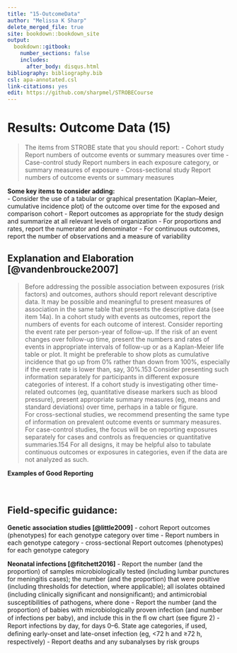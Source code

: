 ---
title: "15-OutcomeData"
author: "Melissa K Sharp"
delete_merged_file: true
site: bookdown::bookdown_site
output:
  bookdown::gitbook:
    number_sections: false 
    includes: 
      after_body: disqus.html
bibliography: bibliography.bib
csl: apa-annotated.csl
link-citations: yes
edit: https://github.com/sharpmel/STROBECourse
---

# Results: Outcome Data (15)
>The items from STROBE state that you should report: 
- Cohort study Report numbers of outcome events or summary measures over time
- Case-control study Report numbers in each exposure category, or summary measures of exposure
- Cross-sectional study Report numbers of outcome events or summary measures

**Some key items to consider adding:**</br>
- Consider the use of a tabular or graphical presentation (Kaplan–Meier, cumulative incidence plot) of the outcome over time for the exposed and comparison cohort
- Report outcomes as appropriate for the study design and summarize at all relevant levels of organization
- For proportions and rates, report the numerator and denominator
- For continuous outcomes, report the number of observations and a measure of variability

## Explanation and Elaboration [@vandenbroucke2007]
> Before addressing the possible association between exposures (risk factors) and outcomes, authors should report relevant descriptive data. It may be possible and meaningful to present measures of association in the same table that presents the descriptive data (see item 14a). In a cohort study with events as outcomes, report the numbers of events for each outcome of interest. Consider reporting the event rate per person-year of follow-up. If the risk of an event changes over follow-up time, present the numbers and rates of events in appropriate intervals of follow-up or as a Kaplan-Meier life table or plot. It might be preferable to show plots as cumulative incidence that go up from 0% rather than down from 100%, especially if the event rate is lower than, say, 30%.153 Consider presenting such information separately for participants in different exposure categories of interest. If a cohort study is investigating other time-related outcomes (eg, quantitative disease markers such as blood pressure), present appropriate summary measures (eg, means and standard deviations) over time, perhaps in a table or figure.
</br>
For cross-sectional studies, we recommend presenting the same type of information on prevalent outcome events or summary
measures. For case-control studies, the focus will be on reporting exposures separately for cases and controls as frequencies or quantitative summaries.154 For all designs, it may be helpful also to tabulate continuous outcomes or exposures in categories, even if the data are not analyzed as such.

**Examples of Good Reporting**</br>
</br></br>

<h2> Field-specific guidance:</h2>
**Genetic association studies [@little2009]**
- cohort Report outcomes (phenotypes) for each genotype category over time
- Report numbers in each genotype category
- cross-sectional Report outcomes (phenotypes) for each genotype category

**Neonatal infections [@fitchett2016]**
- Report the number (and the proportion) of samples microbiologically tested (including lumbar punctures for meningitis cases); the number (and the proportion) that were positive (including thresholds for detection, where applicable); all isolates obtained (including clinically signiﬁcant and nonsigniﬁcant); and antimicrobial susceptibilities of pathogens, where done
- Report the number (and the proportion) of babies with microbiologically proven infection (and number of infections per baby), and include this in the ﬂ ow chart (see ﬁgure 2)
- Report infections by day, for days 0–6. State age categories, if used, deﬁning early-onset and late-onset infection (eg, <72 h and ≥72 h, respectively)
- Report deaths and any subanalyses by risk groups
